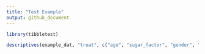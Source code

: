 ```yaml
---
title: "Test Example"
output: github_document
---
```


```r

library(tibbletest)

descriptives(example_dat, "treat", c("age", "sugar_factor", "gender", "happiness", "happy"))

```


